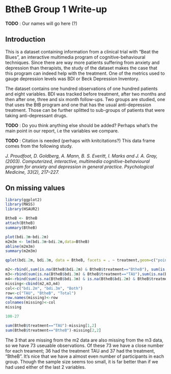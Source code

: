 BtheB Group 1 Write-up
========================================================

**TODO** : Our names will go here (?)

## Introduction

This is a dataset containing information from a clinical trial with "Beat the Blues", an interactive multimedia program of cognitive-behavioural techniques. Since there are way more patients suffering from anxiety and depression than therapists, the study of the dataset makes the case that this program can indeed help with the treatment. One of the metrics used to gauge depression levels was BDI or Beck Depression Inventory. 

The dataset contains one hundred observations of one hundred patients and eight variables. BDI was tracked before treatment, after two  months and then after one, three and six month follow-ups. Two groups are studied, one that uses the BtB program and one that has the usual anti-depression treatment. Those can be further splitted to sub-groups of patients that were taking anti-depressant drugs. 


**TODO** : Do you think anything else should be added? Perhaps what's the main point in our report, i.e the variables we compare. 



**TODO** : Citation is needed (perhaps with knitcitations?)
This data frame comes from the following study. 

*J. Proudfoot, D. Goldberg, A. Mann, B. S. Everitt, I. Marks and J. A. Gray, (2003). Computerized, interactive, multimedia cognitive-behavioural program for anxiety and depression in general practice. Psychological Medicine, 33(2), 217–227.*









## On missing values

```r
library(ggplot2)
library(MASS)
library(HSAUR2)

BtheB <- BtheB
attach(BtheB)
summary(BtheB)

plot(bdi.3m~bdi.2m)
m2m3m <- lm(bdi.3m~bdi.2m,data=BtheB)
abline(m2m3m)
summary(m2m3m)

qplot(bdi.2m, bdi.3m, data = BtheB, facets = . ~ treatment,geom=c("point","smooth"), method="lm")
```

```r
m2<-rbind(,sum(is.na(BtheB$bdi.2m) & BtheB$treatment=="BtheB"), sum(is.na(BtheB$bdi.2m) & BtheB$treatment=="TAU") +sum(is.na(BtheB$bdi.2m) & BtheB$treatment=="BtheB"))
m3<-rbind(sum(is.na(BtheB$bdi.3m) & BtheB$treatment=="TAU"),sum(is.na(BtheB$bdi.3m) & BtheB$treatment=="BtheB"), sum(is.na(BtheB$bdi.3m) & BtheB$treatment=="TAU") +sum(is.na(BtheB$bdi.3m) & BtheB$treatment=="BtheB"))
m4<-rbind(sum(is.na(BtheB$bdi.3m) & is.na(BtheB$bdi.2m) & BtheB$treatment=="TAU"),sum(is.na(BtheB$bdi.3m) & is.na(BtheB$bdi.2m) & BtheB$treatment=="BtheB"),sum(is.na(BtheB$bdi.3m) & is.na(BtheB$bdi.2m) & BtheB$treatment=="BtheB")+sum(is.na(BtheB$bdi.3m) & is.na(BtheB$bdi.2m) & BtheB$treatment=="TAU") )
missing<-cbind(m2,m3,m4)
col<-c("bdi.2m", "bdi.3m", "Both")
row<-c("TAU", "BtheB", "Total")
row.names(missing)<-row
colnames(missing)<-col
missing

100-27

sum(BtheB$treatment=="TAU")-missing[1,2]
sum(BtheB$treatment=="BtheB")-missing[2,2]

```
The 3 that are missing from the m2 data are also missing from the m3 data, so we have 73 useuable observations.  Of these 73 we have a close number for each treament; 36 had the treatment TAU and 37 had the treatment, "BtheB".  It's nice that we have a almost even number of participants in each group.  Though the sample size seems too small, it is far better than if we had used either of the last 2 variables.


